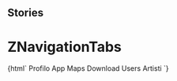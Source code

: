 
## Stories

<Meta title="ZNavigationTabs" component="z-navigation-tabs" />

  # ZNavigationTabs

<Preview>
  <Story name="z-navigation-tabs">
    {html`
      <z-navigation-tabs
        orientation="${select(
          "orientation",
          ["horizontal", "vertical"],
          "horizontal"
        )}"
         size="${select(
          "size",
          ["big", "small"],
          "big"
        )}"
      >
     <z-navigation-tab>
        Profilo
        <z-icon name="artist"/>
      </z-navigation-tab>
      <z-navigation-tab disabled>
        App
        <z-icon name="app-switcher"/>
      </z-navigation-tab>
      <z-navigation-tab>
        Maps
        <z-icon name="map"/>
      </z-navigation-tab>
      <z-navigation-tab>
        Download
        <z-icon name="download"/>
      </z-navigation-tab>
      <z-navigation-tab>
        Users
        <z-icon name="user"/>
      </z-navigation-tab>
      <z-navigation-tab>
        Artisti
        <z-icon name="artist"/>
      </z-navigation-tab>
      </z-navigation-tabs>`}
  </Story>
</Preview>

  <Props of="z-navigation-tabs" />

